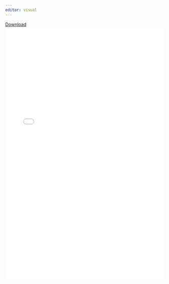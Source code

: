```yaml
---
editor: visual
---
```


```{=html}
<a href="Nish_CV.pdf" download="proposed_file_name">Download</a>
```
```{=html}
<!DOCTYPE html>
<html>
  
<head>
    <title>PDF in HTML</title>
</head>
  
<body>
    <left>
        <embed src="Nish_CV.pdf"
        width="100%" 
                height="800">
    </left>
</body>
</html>
```
